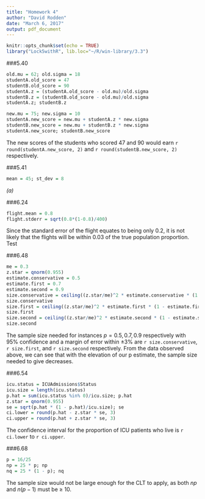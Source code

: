 ```yaml
---
title: "Homework 4"
author: "David Rodden"
date: "March 6, 2017"
output: pdf_document
---
```


```r
knitr::opts_chunk$set(echo = TRUE)
library("Lock5withR", lib.loc="~/R/win-library/3.3")
```

###5.40
```r
old.mu = 62; old.sigma = 18
studentA.old_score = 47
studentB.old_score = 90
studentA.z = (studentA.old_score - old.mu)/old.sigma
studentB.z = (studentB.old_score - old.mu)/old.sigma
studentA.z; studentB.z

new.mu = 75; new.sigma = 10
studentA.new_score = new.mu + studentA.z * new.sigma
studentB.new_score = new.mu + studentB.z * new.sigma
studentA.new_score; studentB.new_score
```

The new scores of the students who scored 47 and 90 would earn `r round(studentA.new_score, 2)` and `r round(studentB.new_score, 2)` respectively.

###5.41

```r
mean = 45; st_dev = 8

```
*(a)*


###6.24

```r
flight.mean = 0.8
flight.stderr = sqrt(0.8*(1-0.8)/400)
```
Since the standard error of the flight equates to being only 0.2, it is not likely that the flights will be within 0.03 of the true population proportion.
Test

###6.48

```r
me = 0.3
z.star = qnorm(0.955)
estimate.conservative = 0.5
estimate.first = 0.7
estimate.second = 0.9
size.conservative = ceiling((z.star/me)^2 * estimate.conservative * (1 - estimate.conservative))
size.conservative
size.first = ceiling((z.star/me)^2 * estimate.first * (1 - estimate.first))
size.first
size.second = ceiling((z.star/me)^2 * estimate.second * (1 - estimate.second))
size.second
```
The sample size needed for instances $p = 0.5, 0.7, 0.9$ respectively with $95$% confidence and a margin of error within $\pm3$% are `r size.conservative`, `r size.first`, and `r size.second` respectively.
From the data observed above, we can see that with the elevation of our p estimate, the sample size needed to give decreases.

###6.54

```r
icu.status = ICUAdmissions$Status
icu.size = length(icu.status)
p.hat = sum(icu.status %in% 0)/icu.size; p.hat
z.star = qnorm(0.955)
se = sqrt(p.hat * (1 - p.hat)/icu.size); se
ci.lower = round(p.hat - z.star * se, 3)
ci.upper = round(p.hat + z.star * se, 3)
```
The confidence interval for the proportion of ICU patients who live is `r ci.lower` to `r ci.upper`.

###6.68

```r
p = 16/25
np = 25 * p; np
nq = 25 * (1 - p); nq
```
The sample size would not be large enough for the CLT to apply, as both $np$ and $n(p-1)$ must be $\geq$ 10.
